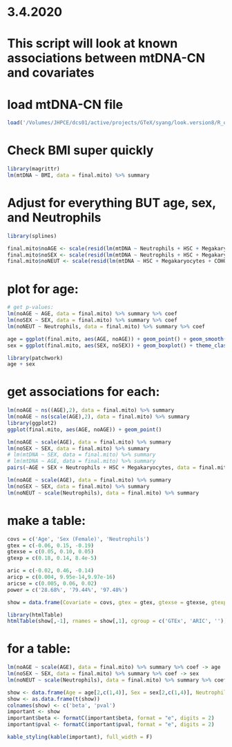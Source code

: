 # 3.4.2020

# This script will look at known associations between mtDNA-CN and covariates

# load mtDNA-CN file
```r
load('/Volumes/JHPCE/dcs01/active/projects/GTeX/syang/look.version8/R_objects/final.mito.rds')
```

# Check BMI super quickly
```r
library(magrittr)
lm(mtDNA ~ BMI, data = final.mito) %>% summary
```

# Adjust for everything BUT age, sex, and Neutrophils
```r
library(splines)

final.mito$noAGE <- scale(resid(lm(mtDNA ~ Neutrophils + HSC + Megakaryocytes + COHORT + TRISCHD + SEX, data = final.mito)))
final.mito$noSEX <- scale(resid(lm(mtDNA ~ Neutrophils + HSC + Megakaryocytes + COHORT + TRISCHD + ns(AGE,2), data = final.mito)))
final.mito$noNEUT <- scale(resid(lm(mtDNA ~ HSC + Megakaryocytes + COHORT + TRISCHD + ns(AGE,2) + SEX, data = final.mito)))
```

# plot for age:
```r
# get p-values:
lm(noAGE ~ AGE, data = final.mito) %>% summary %>% coef
lm(noSEX ~ SEX, data = final.mito) %>% summary %>% coef
lm(noNEUT ~ Neutrophils, data = final.mito) %>% summary %>% coef

age = ggplot(final.mito, aes(AGE, noAGE)) + geom_point() + geom_smooth(method = 'lm') + theme_classic() + xlab('Age at blood draw') + ylab('Adjusted mtDNA-CN')
sex = ggplot(final.mito, aes(SEX, noSEX)) + geom_boxplot() + theme_classic() + xlab('Biological sex') + ylab('Adjusted mtDNA-CN') + scale_x_discrete(labels = c('Male','Female'))

library(patchwork)
age + sex
```

# get associations for each:
```r
lm(noAGE ~ ns((AGE),2), data = final.mito) %>% summary
lm(noAGE ~ ns(scale(AGE),2), data = final.mito) %>% summary
library(ggplot2)
ggplot(final.mito, aes(AGE, noAGE)) + geom_point()

lm(noAGE ~ scale(AGE), data = final.mito) %>% summary
lm(noSEX ~ SEX, data = final.mito) %>% summary
# lm(mtDNA ~ SEX, data = final.mito) %>% summary
# lm(mtDNA ~ AGE, data = final.mito) %>% summary
pairs(~AGE + SEX + Neutrophils + HSC + Megakaryocytes, data = final.mito, lower.panel=twolines, diag.panel=mydiag.panel, upper.panel=panel.cor, label.pos=0.5, main="Correlation matrix of PCs and covariates", labels = c('age', 'sex', 'neutrophils', 'hsc', 'megakaryocytes'))

lm(noAGE ~ scale(AGE), data = final.mito) %>% summary
lm(noSEX ~ SEX, data = final.mito) %>% summary
lm(noNEUT ~ scale(Neutrophils), data = final.mito) %>% summary
```


# make a table:
```r
covs = c('Age', 'Sex (Female)', 'Neutrophils')
gtex = c(-0.06, 0.15, -0.19)
gtexse = c(0.05, 0.10, 0.05)
gtexp = c(0.18, 0.14, 8.4e-5)

aric = c(-0.02, 0.46, -0.14)
aricp = c(0.004, 9.95e-14,9.97e-16)
aricse = c(0.005, 0.06, 0.02)
power = c('28.68%', '79.44%', '97.48%')

show = data.frame(Covariate = covs, gtex = gtex, gtexse = gtexse, gtexp= gtexp, aric = aric, aricse = aricse, aricp= aricp, power = power)

library(htmlTable)
htmlTable(show[,-1], rnames = show[,1], cgroup = c('GTEx', 'ARIC', ''), n.cgroup = c(3, 3, 1), header = c('Effect estimate', 'Standard error', 'P-value', 'Effect estimate', 'Standard error', 'P-value', 'Power'))
```

# for a table:
```r
lm(noAGE ~ scale(AGE), data = final.mito) %>% summary %>% coef -> age
lm(noSEX ~ SEX, data = final.mito) %>% summary %>% coef -> sex
lm(noNEUT ~ scale(Neutrophils), data = final.mito) %>% summary %>% coef -> neut

show <- data.frame(Age = age[2,c(1,4)], Sex = sex[2,c(1,4)], Neutrophils = neut[2,c(1,4)])
show <- as.data.frame(t(show))
colnames(show) <- c('beta', 'pval')
important <- show
important$beta <- formatC(important$beta, format = "e", digits = 2)
important$pval <- formatC(important$pval, format = "e", digits = 2)

kable_styling(kable(important), full_width = F)
```